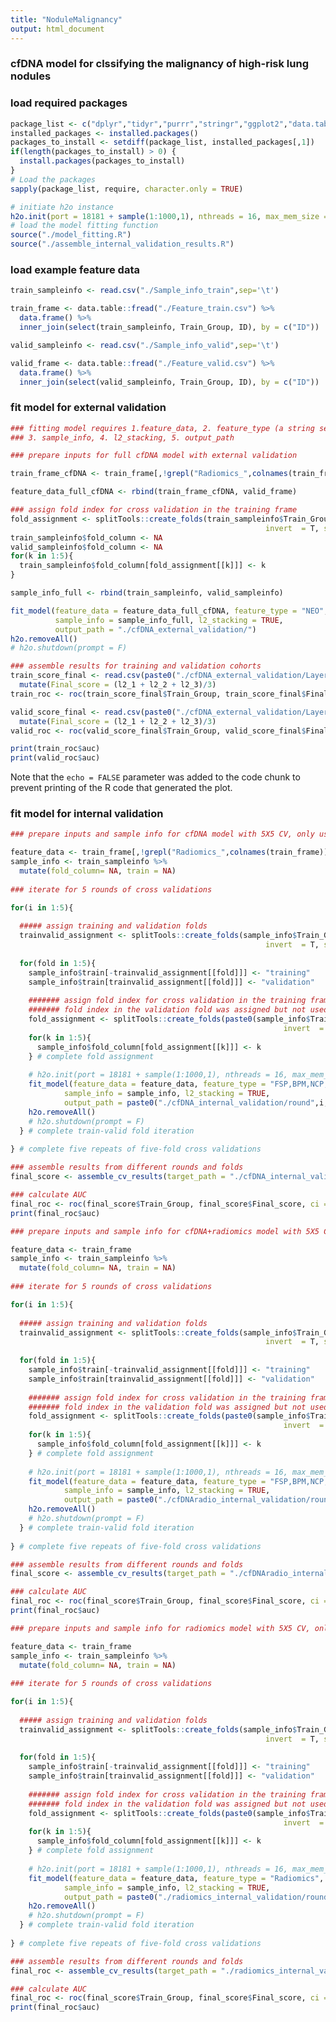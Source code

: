 ```yaml
---
title: "NoduleMalignancy"
output: html_document
---
```


### cfDNA model for clssifying the malignancy of high-risk lung nodules

### load required packages
```r
package_list <- c("dplyr","tidyr","purrr","stringr","ggplot2","data.table","h2o","splitTools")
installed_packages <- installed.packages()
packages_to_install <- setdiff(package_list, installed_packages[,1])
if(length(packages_to_install) > 0) {
  install.packages(packages_to_install)
}
# Load the packages
sapply(package_list, require, character.only = TRUE)

# initiate h2o instance
h2o.init(port = 18181 + sample(1:1000,1), nthreads = 16, max_mem_size = "256G")
# load the model fitting function
source("./model_fitting.R")
source("./assemble_internal_validation_results.R")

```

### load example feature data

```r
train_sampleinfo <- read.csv("./Sample_info_train",sep='\t')

train_frame <- data.table::fread("./Feature_train.csv") %>%
  data.frame() %>%
  inner_join(select(train_sampleinfo, Train_Group, ID), by = c("ID")) 

valid_sampleinfo <- read.csv("./Sample_info_valid",sep='\t')

valid_frame <- data.table::fread("./Feature_valid.csv") %>%
  data.frame() %>%
  inner_join(select(valid_sampleinfo, Train_Group, ID), by = c("ID"))

```

### fit model for external validation

```r
### fitting model requires 1.feature_data, 2. feature_type (a string separated by comma), 
### 3. sample_info, 4. l2_stacking, 5. output_path

### prepare inputs for full cfDNA model with external validation

train_frame_cfDNA <- train_frame[,!grepl("Radiomics_",colnames(train_frame))]

feature_data_full_cfDNA <- rbind(train_frame_cfDNA, valid_frame)

### assign fold index for cross validation in the training frame
fold_assignment <- splitTools::create_folds(train_sampleinfo$Train_Group, k = 5, type = "stratified", 
                                                         invert  = T, seed = 42)
train_sampleinfo$fold_column <- NA
valid_sampleinfo$fold_column <- NA
for(k in 1:5){
  train_sampleinfo$fold_column[fold_assignment[[k]]] <- k
}

sample_info_full <- rbind(train_sampleinfo, valid_sampleinfo)

fit_model(feature_data = feature_data_full_cfDNA, feature_type = "NEO",
          sample_info = sample_info_full, l2_stacking = TRUE,
          output_path = "./cfDNA_external_validation/")
h2o.removeAll()
# h2o.shutdown(prompt = F)

### assemble results for training and validation cohorts
train_score_final <- read.csv(paste0("./cfDNA_external_validation/Layer2_train_score.csv")) %>%
  mutate(Final_score = (l2_1 + l2_2 + l2_3)/3)
train_roc <- roc(train_score_final$Train_Group, train_score_final$Final_score, ci = T, levels = c("BLN","Cancer"))

valid_score_final <- read.csv(paste0("./cfDNA_external_validation/Layer2_valid_score.csv")) %>%
  mutate(Final_score = (l2_1 + l2_2 + l2_3)/3)
valid_roc <- roc(valid_score_final$Train_Group, valid_score_final$Final_score, ci = T, levels = c("BLN","Cancer"))

print(train_roc$auc)
print(valid_roc$auc)

```

Note that the `echo = FALSE` parameter was added to the code chunk to prevent printing of the R code that generated the plot.

### fit model for internal validation

```r
### prepare inputs and sample info for cfDNA model with 5X5 CV, only use the train_frame feature data

feature_data <- train_frame[,!grepl("Radiomics_",colnames(train_frame))] # not including radiomics variables
sample_info <- train_sampleinfo %>%
  mutate(fold_column= NA, train = NA)
  
### iterate for 5 rounds of cross validations

for(i in 1:5){
  
  ##### assign training and validation folds
  trainvalid_assignment <- splitTools::create_folds(sample_info$Train_Group, k = 5, type = "stratified", 
                                                         invert  = T, seed = 42+i)
  
  for(fold in 1:5){
    sample_info$train[-trainvalid_assignment[[fold]]] <- "training"
    sample_info$train[trainvalid_assignment[[fold]]] <- "validation"
    
    ####### assign fold index for cross validation in the training frame
    ####### fold index in the validation fold was assigned but not used
    fold_assignment <- splitTools::create_folds(paste0(sample_info$Train_Group,sample_info$train), k = 5, type = "stratified", 
                                                             invert  = T, seed = 42)
    for(k in 1:5){
      sample_info$fold_column[fold_assignment[[k]]] <- k
    } # complete fold assignment
    
    # h2o.init(port = 18181 + sample(1:1000,1), nthreads = 16, max_mem_size = "256G")
    fit_model(feature_data = feature_data, feature_type = "FSP,BPM,NCP,CNV,NEO", # example "FSP,BPM,NCP,CNV,NEO"
            sample_info = sample_info, l2_stacking = TRUE,
            output_path = paste0("./cfDNA_internal_validation/round",i,"/fold",fold,"/"))    
    h2o.removeAll()
    # h2o.shutdown(prompt = F)
  } # complete train-valid fold iteration
  
} # complete five repeats of five-fold cross validations

### assemble results from different rounds and folds
final_score <- assemble_cv_results(target_path = "./cfDNA_internal_validation/")

### calculate AUC
final_roc <- roc(final_score$Train_Group, final_score$Final_score, ci = T, levels = c("BLN","Cancer"))
print(final_roc$auc)

```

```r
### prepare inputs and sample info for cfDNA+radiomics model with 5X5 CV, only use the train_frame feature data

feature_data <- train_frame
sample_info <- train_sampleinfo %>%
  mutate(fold_column= NA, train = NA)
  
### iterate for 5 rounds of cross validations

for(i in 1:5){
  
  ##### assign training and validation folds
  trainvalid_assignment <- splitTools::create_folds(sample_info$Train_Group, k = 5, type = "stratified", 
                                                         invert  = T, seed = 42+i)
  
  for(fold in 1:5){
    sample_info$train[-trainvalid_assignment[[fold]]] <- "training"
    sample_info$train[trainvalid_assignment[[fold]]] <- "validation"
    
    ####### assign fold index for cross validation in the training frame
    ####### fold index in the validation fold was assigned but not used
    fold_assignment <- splitTools::create_folds(paste0(sample_info$Train_Group,sample_info$train), k = 5, type = "stratified", 
                                                             invert  = T, seed = 42)
    for(k in 1:5){
      sample_info$fold_column[fold_assignment[[k]]] <- k
    } # complete fold assignment
    
    # h2o.init(port = 18181 + sample(1:1000,1), nthreads = 16, max_mem_size = "256G")    
    fit_model(feature_data = feature_data, feature_type = "FSP,BPM,NCP,CNV,NEO,Radiomics", # example "FSP,BPM,NCP,CNV,NEO"
            sample_info = sample_info, l2_stacking = TRUE,
            output_path = paste0("./cfDNAradio_internal_validation/round",i,"/fold",fold,"/"))    
    h2o.removeAll()
    # h2o.shutdown(prompt = F)  
  } # complete train-valid fold iteration
  
} # complete five repeats of five-fold cross validations

### assemble results from different rounds and folds
final_score <- assemble_cv_results(target_path = "./cfDNAradio_internal_validation/")

### calculate AUC
final_roc <- roc(final_score$Train_Group, final_score$Final_score, ci = T, levels = c("BLN","Cancer"))
print(final_roc$auc)

```

```r
### prepare inputs and sample info for radiomics model with 5X5 CV, only use the train_frame feature data

feature_data <- train_frame
sample_info <- train_sampleinfo %>%
  mutate(fold_column= NA, train = NA)
  
### iterate for 5 rounds of cross validations

for(i in 1:5){
  
  ##### assign training and validation folds
  trainvalid_assignment <- splitTools::create_folds(sample_info$Train_Group, k = 5, type = "stratified", 
                                                         invert  = T, seed = 42+i)
  
  for(fold in 1:5){
    sample_info$train[-trainvalid_assignment[[fold]]] <- "training"
    sample_info$train[trainvalid_assignment[[fold]]] <- "validation"
    
    ####### assign fold index for cross validation in the training frame
    ####### fold index in the validation fold was assigned but not used
    fold_assignment <- splitTools::create_folds(paste0(sample_info$Train_Group,sample_info$train), k = 5, type = "stratified", 
                                                             invert  = T, seed = 42)
    for(k in 1:5){
      sample_info$fold_column[fold_assignment[[k]]] <- k
    } # complete fold assignment
    
    # h2o.init(port = 18181 + sample(1:1000,1), nthreads = 16, max_mem_size = "256G")    
    fit_model(feature_data = feature_data, feature_type = "Radiomics", # example "FSP,BPM,NCP,CNV,NEO"
            sample_info = sample_info, l2_stacking = TRUE,
            output_path = paste0("./radiomics_internal_validation/round",i,"/fold",fold,"/"))    
    h2o.removeAll()
    # h2o.shutdown(prompt = F)  
  } # complete train-valid fold iteration
  
} # complete five repeats of five-fold cross validations

### assemble results from different rounds and folds
final_roc <- assemble_cv_results(target_path = "./radiomics_internal_validation/")

### calculate AUC
final_roc <- roc(final_score$Train_Group, final_score$Final_score, ci = T, levels = c("BLN","Cancer"))
print(final_roc$auc)

```


